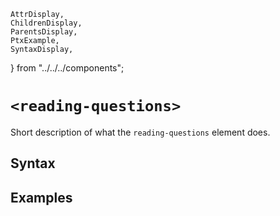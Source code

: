     AttrDisplay,
    ChildrenDisplay,
    ParentsDisplay,
    PtxExample,
    SyntaxDisplay,
} from "../../../components";

# `<reading-questions>`

Short description of what the `reading-questions` element does.

## Syntax

<SyntaxDisplay name="reading-questions" />

## Examples

    